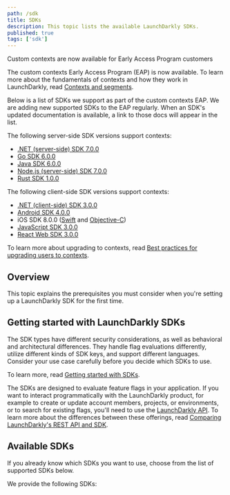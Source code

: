```yaml
---
path: /sdk
title: SDKs
description: This topic lists the available LaunchDarkly SDKs.
published: true
tags: ['sdk']
---
```


<Callout intent="info">
<CalloutTitle>Custom contexts are now available for Early Access Program customers</CalloutTitle>
<CalloutDescription>

The custom contexts Early Access Program (EAP) is now available. To learn more about the fundamentals of contexts and how they work in LaunchDarkly, read [Contexts and segments](/home/contexts).

Below is a list of SDKs we support as part of the custom contexts EAP. We are adding new supported SDKs to the EAP regularly. When an SDK's updated documentation is available, a link to those docs will appear in the list.

The following server-side SDK versions support contexts:

<ul>
 <li><a href="/sdk/server-side/dotnet/migration-6-to-7">.NET (server-side) SDK 7.0.0</a></li>
 <li><a href="/sdk/server-side/go/migration-5-to-6">Go SDK 6.0.0</a></li>
 <li><a href="/sdk/server-side/java/migration-5-to-6">Java SDK 6.0.0</a></li>
 <li><a href="/sdk/server-side/node-js/migration-6-to-7">Node.js (server-side) SDK 7.0.0</a></li>
 <li><a href="/sdk/server-side/rust/implementation-v1">Rust SDK 1.0.0</a></li>
</ul>

The following client-side SDK versions support contexts:

<ul>
 <li><a href="/sdk/client-side/dotnet/migration-2-to-3">.NET (client-side) SDK 3.0.0</a></li>
 <li><a href="/sdk/client-side/android/migration-3-to-4">Android SDK 4.0.0</a></li>
 <li>iOS SDK 8.0.0 (<a href="/sdk/client-side/ios/migration-7-to-8-swift">Swift</a> and <a href="/sdk/client-side/ios/migration-7-to-8-objc">Objective-C</a>)</li>
 <li><a href="/sdk/client-side/javascript/migration-2-to-3">JavaScript SDK 3.0.0</a></li>
 <li><a href="/sdk/client-side/react/web-migration-2-to-3">React Web SDK 3.0.0</a></li>
</ul>

To learn more about upgrading to contexts, read [Best practices for upgrading users to contexts](/guides/flags/upgrading-contexts).

</CalloutDescription>
</Callout>

## Overview

This topic explains the prerequisites you must consider when you're setting up a LaunchDarkly SDK for the first time.

## Getting started with LaunchDarkly SDKs

The SDK types have different security considerations, as well as behavioral and architectural differences. They handle flag evaluations differently, utilize different kinds of SDK keys, and support different languages. Consider your use case carefully before you decide which SDKs to use.

To learn more, read [Getting started with SDKs](/sdk/concepts/getting-started).

The SDKs are designed to evaluate feature flags in your application. If you want to interact programmatically with the LaunchDarkly product, for example to create or update account members, projects, or environments, or to search for existing flags, you'll need to use the [LaunchDarkly API](/home/connecting/api). To learn more about the differences between these offerings, read [Comparing LaunchDarkly's REST API and SDK](/guide/api/comparing-sdk-rest-api).

## Available SDKs

If you already know which SDKs you want to use, choose from the list of supported SDKs below.

We provide the following SDKs:

<AllSdks />
